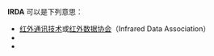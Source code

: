'''IRDA''' 可以是下列意思：
* [[红外通讯技术|红外通讯技术]]或[[红外数据协会|红外数据协会]]（Infrared Data Association）
* {{link-en|印度保險監管及發展局|Insurance Regulatory and Development Authority}}
* {{link-en|伊斯干達開發區管理局|Iskandar Regional Development Authority}}
{{disambig|cat=四字拉丁字母缩写消歧义}}